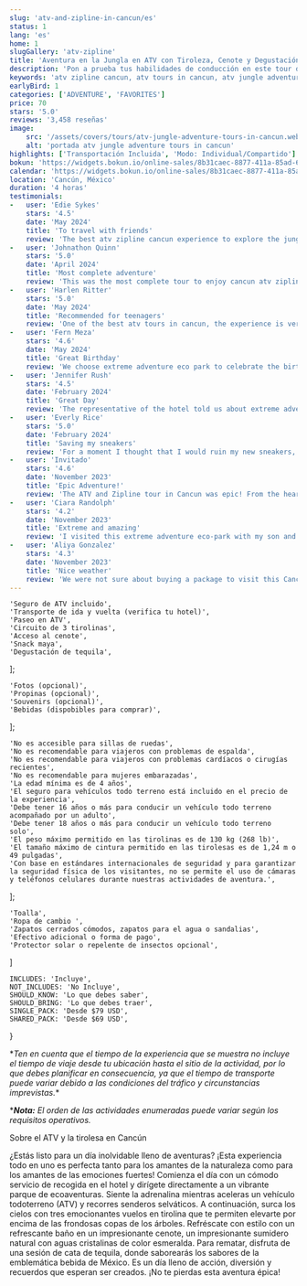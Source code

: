 ```yaml
---
slug: 'atv-and-zipline-in-cancun/es'
status: 1
lang: 'es'
home: 1
slugGallery: 'atv-zipline'
title: 'Aventura en la Jungla en ATV con Tiroleza, Cenote y Degustación de Tequila'
description: 'Pon a prueba tus habilidades de conducción en este tour de ATV y tiroleza en Cancún y nada en un hermoso cenote. La verdadera Aventura Extrema.'
keywords: 'atv zipline cancun, atv tours in cancun, atv jungle adventure tours in cancun, atv zipline cenote, atv cancun, atv cancun jungle, atv cancun cenote, atv cancun zipline, atv cancun tequila tasting, atv cancun extreme adventure'
earlyBird: 1
categories: ['ADVENTURE', 'FAVORITES']
price: 70
stars: '5.0'
reviews: '3,458 reseñas'
image:
    src: '/assets/covers/tours/atv-jungle-adventure-tours-in-cancun.webp'
    alt: 'portada atv jungle adventure tours in cancun'
highlights: ['Transportación Incluida', 'Modo: Individual/Compartido']
bokun: 'https://widgets.bokun.io/online-sales/8b31caec-8877-411a-85ad-682828170619/experience/670336?partialView=1'
calendar: 'https://widgets.bokun.io/online-sales/8b31caec-8877-411a-85ad-682828170619/experience-calendar/670336'
location: 'Cancún, México'
duration: '4 horas'
testimonials:
-   user: 'Edie Sykes'
    stars: '4.5'
    date: 'May 2024'
    title: 'To travel with friends'
    review: 'The best atv zipline cancun experience to explore the jungle, the nature and get to know the local culture. Especially if you travel with friends.'
-   user: 'Johnathon Quinn'
    stars: '5.0'
    date: 'April 2024'
    title: 'Most complete adventure'
    review: 'This was the most complete tour to enjoy cancun atv zipline cenote in a single day, as if that were not enough, the transfer to the park was included, they went for us and took us back to our hotel, little bit delay but they arrived.'
-   user: 'Harlen Ritter'
    stars: '5.0'
    date: 'May 2024'
    title: 'Recommended for teenagers'
    review: 'One of the best atv tours in cancun, the experience is very different and very complete, you will understand the local culture and traditions, you’ll taste traditional foods and my teenage children loved the zip line tour.'
-   user: 'Fern Meza'
    stars: '4.6'
    date: 'May 2024'
    title: 'Great Birthday'
    review: 'We choose extreme adventure eco park to celebrate the birthday of my wife and this was the best decision we made during our vacation. They picked us up at our hotel, the driver was really funny and very careful while driving even made some jokes during the travel. The staff is very professional and takes really good care of you. Thank you!'
-   user: 'Jennifer Rush'
    stars: '4.5'
    date: 'February 2024'
    title: 'Great Day'
    review: 'The representative of the hotel told us about extreme adventure eco park and suggested it was a good option for a half day tour in Cancun. He was absolutely right! The tour is about 4 hrs plus the transportation time from our hotel, which it wasnt far as we thought. We did muddy ATV’s, Fly on the zip lines and swam on the beautiufl cenote. Our guide Aldo was incredible and make us feel very special and laughing all the time. If you visit make sure you ask for him. Thank you for a great day!'
-   user: 'Everly Rice'
    stars: '5.0'
    date: 'February 2024'
    title: 'Saving my sneakers'
    review: 'For a moment I thought that I would ruin my new sneakers, since the tulum atv route will be muddy, however, they made the comment to prevent me, so I could buy other cheap water shoes so that I would not dirty my tennis shoes. Thank you very much to the very attentive and always friendly guides.'
-   user: 'Invitado'
    stars: '4.6'
    date: 'November 2023'
    title: 'Epic Adventure!'
    review: 'The ATV and Zipline tour in Cancun was epic! From the heart-pounding ATV ride through the jungle to the exhilarating ziplines and refreshing cenote dip, it was adrenaline-packed perfection.'
-   user: 'Ciara Randolph'
    stars: '4.2'
    date: 'November 2023'
    title: 'Extreme and amazing'
    review: 'I visited this extreme adventure eco-park with my son and husband and it is really something amazing! If you are looking for an extreme experience this is a must-do on your vacation in Cancun. All the staff made us feel at home and provided great service! thank you and will for sure be a back.'
-   user: 'Aliya Gonzalez'
    stars: '4.3'
    date: 'November 2023'
    title: 'Nice weather'
    review: 'We were not sure about buying a package to visit this Cancun eco-park, since i am afraid of the heights and dont like bugs, but i sincerily say it was a good choice! The weather was incredible and allow us to swim in a beautiful cenote, zipline, and do the ATVs which i loved since it was my first time riding an atv. The guide made sure i was safe all the time and made us laugh alot. I will for sure be back on my next visit to cancun.'
---
```



    'Seguro de ATV incluido',
    'Transporte de ida y vuelta (verifica tu hotel)',
    'Paseo en ATV',
    'Circuito de 3 tirolinas',
    'Acceso al cenote',
    'Snack maya',
    'Degustación de tequila',
];

    'Fotos (opcional)',
    'Propinas (opcional)',
    'Souvenirs (opcional)',
    'Bebidas (dispobibles para comprar)',
];

    'No es accesible para sillas de ruedas',
    'No es recomendable para viajeros con problemas de espalda',
    'No es recomendable para viajeros con problemas cardíacos o cirugías recientes',
    'No es recomendable para mujeres embarazadas',
    'La edad mínima es de 4 años',
    'El seguro para vehículos todo terreno está incluido en el precio de la experiencia',
    'Debe tener 16 años o más para conducir un vehículo todo terreno acompañado por un adulto',
    'Debe tener 18 años o más para conducir un vehículo todo terreno solo',
    'El peso máximo permitido en las tirolinas es de 130 kg (268 lb)',
    'El tamaño máximo de cintura permitido en las tirolesas es de 1,24 m o 49 pulgadas',
    'Con base en estándares internacionales de seguridad y para garantizar la seguridad física de los visitantes, no se permite el uso de cámaras y teléfonos celulares durante nuestras actividades de aventura.',
];

    'Toalla',
    'Ropa de cambio ',
    'Zapatos cerrados cómodos, zapatos para el agua o sandalias',
    'Efectivo adicional o forma de pago',
    'Protector solar o repelente de insectos opcional',
]

    INCLUDES: 'Incluye',
    NOT_INCLUDES: 'No Incluye',
    SHOULD_KNOW: 'Lo que debes saber',
    SHOULD_BRING: 'Lo que debes traer',
    SINGLE_PACK: 'Desde $79 USD',
    SHARED_PACK: 'Desde $69 USD',
}

<Inclusions 
    includes={included} 
    notIncludes={notIncluded}
    i18n={i18n}
/>

<p class="text-sm my-4">*<em>Ten en cuenta que el tiempo de la experiencia que se muestra no incluye el tiempo de viaje desde tu ubicación hasta el sitio de la actividad, por lo que debes planificar en consecuencia, ya que el tiempo de transporte puede variar debido a las condiciones del tráfico y circunstancias imprevistas.</em>*</p>

<p class="text-sm mb-4">*<em><strong>Nota:</strong> El orden de las actividades enumeradas puede variar según los requisitos operativos.</em></p>

<TagH2>Sobre el ATV y la tirolesa en Cancún</TagH2>

<TagP>¿Estás listo para un día inolvidable lleno de aventuras? ¡Esta experiencia todo en uno es perfecta tanto para los amantes de la naturaleza como para los amantes de las emociones fuertes! Comienza el día con un cómodo servicio de recogida en el hotel y dirígete directamente a un vibrante parque de ecoaventuras. Siente la adrenalina mientras aceleras un vehículo todoterreno (ATV) y recorres senderos selváticos. A continuación, surca los cielos con tres emocionantes vuelos en tirolina que te permiten elevarte por encima de las frondosas copas de los árboles. Refréscate con estilo con un refrescante baño en un impresionante cenote, un impresionante sumidero natural con aguas cristalinas de color esmeralda. Para rematar, disfruta de una sesión de cata de tequila, donde saborearás los sabores de la emblemática bebida de México. Es un día lleno de acción, diversión y recuerdos que esperan ser creados. ¡No te pierdas esta aventura épica!</TagP>

<AtvModePackage i18n={i18n} />

<WhatYouShould 
    shouldKnow={shouldKnow} 
    shouldBring={shouldBring}
    i18n={i18n}
/>